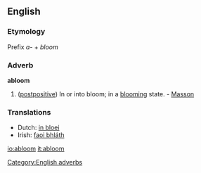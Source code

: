 ==English==

===Etymology===
Prefix ''a-'' + ''bloom''
===Adverb===
'''abloom'''

#([[postpositive]]) In or into bloom; in a [[blooming]] state. - [[Masson]]

===Translations===
*Dutch: [[in bloei]]
*Irish: [[faoi bhláth]]

[[Category:English adverbs]]

[[io:abloom]]
[[it:abloom]]
